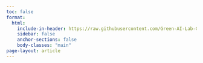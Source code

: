 ```yaml
---
toc: false
format: 
  html: 
    include-in-header: https://raw.githubusercontent.com/Green-AI-Lab-GAIA/Green-AI-Lab-GAIA.github.io/refs/heads/main/images.html?raw=true
    sidebar: false
    anchor-sections: false
    body-classes: "main"
page-layout: article
---
```



